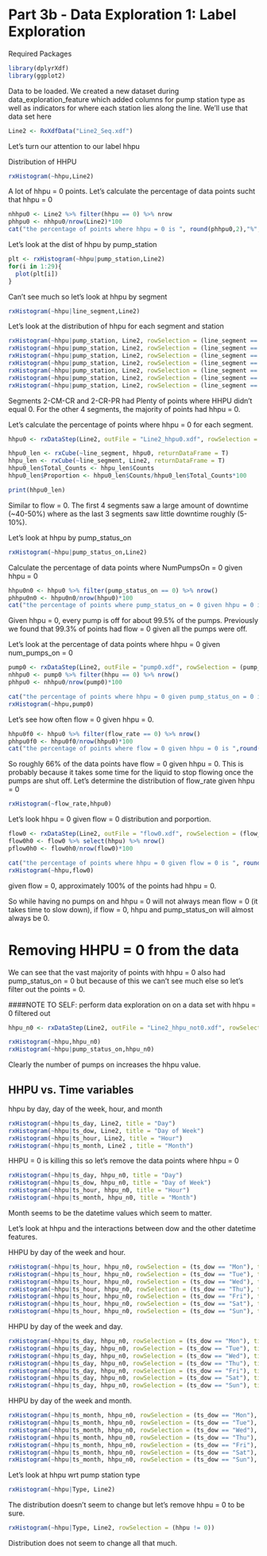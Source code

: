 # Part 3b - Data Exploration 1: Label Exploration

Required Packages

```r

library(dplyrXdf)
library(ggplot2)

```

Data to be loaded. We created a new dataset during data_exploration_feature which added columns for pump station type as well as indicators for where each station lies along the line. We'll use that data set here

```r

Line2 <- RxXdfData("Line2_Seq.xdf")

```

Let's turn our attention to our label hhpu

Distribution of HHPU

```r

rxHistogram(~hhpu,Line2)

```

A lot of hhpu = 0 points. Let's calculate the percentage of data points sucht that hhpu = 0

```r

nhhpu0 <- Line2 %>% filter(hhpu == 0) %>% nrow
phhpu0 <- nhhpu0/nrow(Line2)*100
cat("the percentage of points where hhpu = 0 is ", round(phhpu0,2),"%",sep="")

```

Let's look at the dist of hhpu by pump_station

```r

plt <- rxHistogram(~hhpu|pump_station,Line2)
for(i in 1:29){
  plot(plt[i])
}

```

Can't see much so let's look at hhpu by segment

```r

rxHistogram(~hhpu|line_segment,Line2)

```

Let's look at the distribution of hhpu for each segment and station

```r

rxHistogram(~hhpu|pump_station, Line2, rowSelection = (line_segment == "2-EP-YP"), title = "2-EP-YP")
rxHistogram(~hhpu|pump_station, Line2, rowSelection = (line_segment == "2-YP-KB"), title = "2-YP-KB")
rxHistogram(~hhpu|pump_station, Line2, rowSelection = (line_segment == "2-KB-SB"), title = "2-KB-SB")
rxHistogram(~hhpu|pump_station, Line2, rowSelection = (line_segment == "2-QU-CM"), title = "2-QU-CM")
rxHistogram(~hhpu|pump_station, Line2, rowSelection = (line_segment == "2-CM-GF"), title = "2-CM-GF")
rxHistogram(~hhpu|pump_station, Line2, rowSelection = (line_segment == "2-GF-CR"), title = "2-GF-CR")
rxHistogram(~hhpu|pump_station, Line2, rowSelection = (line_segment == "2-CR-PR"), title = "2-CR-PR")

```

Segments 2-CM-CR and 2-CR-PR had Plenty of points where HHPU didn't equal 0. For the other 4 segments, the majority of points had hhpu = 0.

Let's calculate the percentage of points where hhpu = 0 for each segment.

```r

hhpu0 <- rxDataStep(Line2, outFile = "Line2_hhpu0.xdf", rowSelection = (hhpu == 0), overwrite = T)

hhpu0_len <- rxCube(~line_segment, hhpu0, returnDataFrame = T)
hhpu_len <- rxCube(~line_segment, Line2, returnDataFrame = T)
hhpu0_len$Total_Counts <- hhpu_len$Counts
hhpu0_len$Proportion <- hhpu0_len$Counts/hhpu0_len$Total_Counts*100

print(hhpu0_len)

```

Similar to flow = 0. The first 4 segments saw a large amount of downtime (~40-50%) where as the last 3 segments saw little downtime roughly (5-10%).

Let's look at hhpu by pump_status_on

```r

rxHistogram(~hhpu|pump_status_on,Line2)

```

Calculate the percentage of data points where NumPumpsOn = 0 given hhpu = 0

```r

hhpu0n0 <- hhpu0 %>% filter(pump_status_on == 0) %>% nrow()
phhpu0n0 <- hhpu0n0/nrow(hhpu0)*100
cat("the percentage of points where pump_status_on = 0 given hhpu = 0 is ",round(phhpu0n0,2),"%",sep="")

```

Given hhpu = 0, every pump is off for about 99.5% of the pumps. Previously we found that 99.3% of points had flow = 0 given all the pumps were off.

Let's look at the percentage of data points where hhpu = 0 given num_pumps_on = 0

```r

pump0 <- rxDataStep(Line2, outFile = "pump0.xdf", rowSelection = (pump_status_on == 0), overwrite = T)
nhhpu0 <- pump0 %>% filter(hhpu == 0) %>% nrow()
phhpu0 <- nhhpu0/nrow(pump0)*100

cat("the percentage of points where hhpu = 0 given pump_status_on = 0 is ",round(phhpu0,2),"%",sep="")
rxHistogram(~hhpu,pump0)

```

Let's see how often flow = 0 given hhpu = 0.

```r

hhpu0f0 <- hhpu0 %>% filter(flow_rate == 0) %>% nrow()
phhpu0f0 <- hhpu0f0/nrow(hhpu0)*100
cat("the percentage of points where flow = 0 given hhpu = 0 is ",round(phhpu0f0,2),"%",sep="")

```

So roughly 66% of the data points have flow = 0 given hhpu = 0. This is probably because it takes some time for the liquid to stop flowing once the pumps are shut off. Let's determine the distribution of flow_rate given hhpu = 0

```r

rxHistogram(~flow_rate,hhpu0)

```

Let's look hhpu = 0 given flow = 0 distribution and porportion.

```r

flow0 <- rxDataStep(Line2, outFile = "flow0.xdf", rowSelection = (flow_rate == 0), overwrite = T)
flow0h0 <- flow0 %>% select(hhpu) %>% nrow()
pflow0h0 <- flow0h0/nrow(flow0)*100

cat("the percentage of points where hhpu = 0 given flow = 0 is ", round(pflow0h0,2),"%",sep="")
rxHistogram(~hhpu,flow0)

```

given flow = 0, approximately 100% of the points had hhpu = 0.

So while having no pumps on and hhpu = 0 will not always mean flow = 0 (it takes time to slow down), if flow = 0, hhpu and pump_status_on will almost always be 0.

# Removing HHPU = 0 from the data

We can see that the vast majority of points with hhpu = 0 also had pump_status_on = 0 but because of this we can't see much else so let's filter out the points = 0.

####NOTE TO SELF: perform data exploration on on a data set with hhpu = 0 filtered out

```r

hhpu_n0 <- rxDataStep(Line2, outFile = "Line2_hhpu_not0.xdf", rowSelection = (hhpu != 0), overwrite = T)

rxHistogram(~hhpu,hhpu_n0)
rxHistogram(~hhpu|pump_status_on,hhpu_n0)

```

Clearly the number of pumps on increases the hhpu value.

## HHPU vs. Time variables

hhpu by day, day of the week, hour, and month

```r

rxHistogram(~hhpu|ts_day, Line2, title = "Day")
rxHistogram(~hhpu|ts_dow, Line2, title = "Day of Week")
rxHistogram(~hhpu|ts_hour, Line2, title = "Hour")
rxHistogram(~hhpu|ts_month, Line2 , title = "Month")

```

HHPU = 0 is killing this so let's remove the data points where hhpu = 0

```r

rxHistogram(~hhpu|ts_day, hhpu_n0, title = "Day")
rxHistogram(~hhpu|ts_dow, hhpu_n0, title = "Day of Week")
rxHistogram(~hhpu|ts_hour, hhpu_n0, title = "Hour")
rxHistogram(~hhpu|ts_month, hhpu_n0, title = "Month")

```

Month seems to be the datetime values which seem to matter.

Let's look at hhpu and the interactions between dow and the other datetime features.

HHPU by day of the week and hour.

```r

rxHistogram(~hhpu|ts_hour, hhpu_n0, rowSelection = (ts_dow == "Mon"), title = "Monday")
rxHistogram(~hhpu|ts_hour, hhpu_n0, rowSelection = (ts_dow == "Tue"), title = "Tuesday")
rxHistogram(~hhpu|ts_hour, hhpu_n0, rowSelection = (ts_dow == "Wed"), title = "Wednesday")
rxHistogram(~hhpu|ts_hour, hhpu_n0, rowSelection = (ts_dow == "Thu"), title = "Thursday")
rxHistogram(~hhpu|ts_hour, hhpu_n0, rowSelection = (ts_dow == "Fri"), title = "Friday")
rxHistogram(~hhpu|ts_hour, hhpu_n0, rowSelection = (ts_dow == "Sat"), title = "Saturday")
rxHistogram(~hhpu|ts_hour, hhpu_n0, rowSelection = (ts_dow == "Sun"), title = "Sunday")

```

HHPU by day of the week and day.

```r

rxHistogram(~hhpu|ts_day, hhpu_n0, rowSelection = (ts_dow == "Mon"), title = "Monday")
rxHistogram(~hhpu|ts_day, hhpu_n0, rowSelection = (ts_dow == "Tue"), title = "Tuesday")
rxHistogram(~hhpu|ts_day, hhpu_n0, rowSelection = (ts_dow == "Wed"), title = "Wednesday")
rxHistogram(~hhpu|ts_day, hhpu_n0, rowSelection = (ts_dow == "Thu"), title = "Thursday")
rxHistogram(~hhpu|ts_day, hhpu_n0, rowSelection = (ts_dow == "Fri"), title = "Friday")
rxHistogram(~hhpu|ts_day, hhpu_n0, rowSelection = (ts_dow == "Sat"), title = "Saturday")
rxHistogram(~hhpu|ts_day, hhpu_n0, rowSelection = (ts_dow == "Sun"), title = "Sunday")

```

HHPU by day of the week and month.

```r

rxHistogram(~hhpu|ts_month, hhpu_n0, rowSelection = (ts_dow == "Mon"), title = "Monday")
rxHistogram(~hhpu|ts_month, hhpu_n0, rowSelection = (ts_dow == "Tue"), title = "Tuesday")
rxHistogram(~hhpu|ts_month, hhpu_n0, rowSelection = (ts_dow == "Wed"), title = "Wednesday")
rxHistogram(~hhpu|ts_month, hhpu_n0, rowSelection = (ts_dow == "Thu"), title = "Thursday")
rxHistogram(~hhpu|ts_month, hhpu_n0, rowSelection = (ts_dow == "Fri"), title = "Friday")
rxHistogram(~hhpu|ts_month, hhpu_n0, rowSelection = (ts_dow == "Sat"), title = "Saturday")
rxHistogram(~hhpu|ts_month, hhpu_n0, rowSelection = (ts_dow == "Sun"), title = "Sunday")

```

Let's look at hhpu wrt pump station type

```r

rxHistogram(~hhpu|Type, Line2)

```

The distribution doesn't seem to change but let's remove hhpu = 0 to be sure.

```r

rxHistogram(~hhpu|Type, Line2, rowSelection = (hhpu != 0))

```

Distribution does not seem to change all that much.